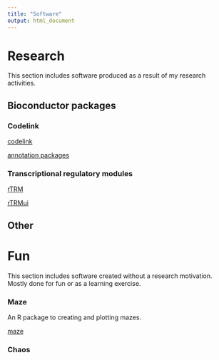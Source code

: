 ```yaml
---
title: "Software"
output: html_document
---
```


# Research

This section includes software produced as a result of my research activities.

## Bioconductor packages

### Codelink

[codelink](http://bioconductor.org/packages/codelink/)

[annotation packages](http://bioconductor.org/packages/release/BiocViews.html#___CodelinkChip)

### Transcriptional regulatory modules

[rTRM](http://bioconductor.org/packages/rTRM/)

[rTRMui](http://bioconductor.org/packages/rTRMui/)

## Other

# Fun

This section includes software created without a research motivation. Mostly done for fun or as a learning exercise.

### Maze

An R package to creating and plotting mazes.

[maze](https://ddiez.github.io/maze/)

### Chaos
